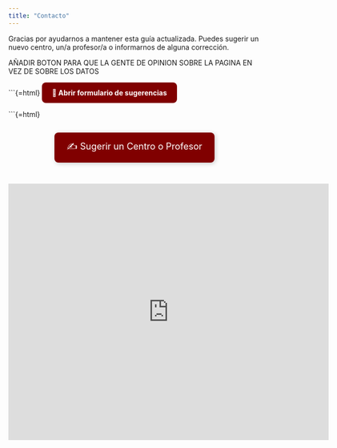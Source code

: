 ```yaml
---
title: "Contacto"
---
```



Gracias por ayudarnos a mantener esta guía actualizada. Puedes sugerir un nuevo centro, un/a profesor/a o informarnos de alguna corrección.


AÑADIR BOTON PARA QUE LA GENTE DE OPINION SOBRE LA PAGINA EN VEZ DE SOBRE LOS DATOS


```{=html}
<a href="https://docs.google.com/forms/d/e/1FAIpQLScXrAjdVHfkB-50QpnDUGvp5FDrTORbgftis9ledNwKzz2lRQ/viewform?embedded=true" target="_blank" style="display: inline-block; background-color: #800000; color: white; padding: 12px 20px; text-decoration: none; border-radius: 8px; font-weight: bold;">
📩 Abrir formulario de sugerencias
</a>


```{=html}
<div style="text-align: center; margin-top: 2em; margin-bottom: 3em;">
  <a href="https://docs.google.com/forms/d/e/1FAIpQLScXrAjdVHfkB-50QpnDUGvp5FDrTORbgftis9ledNwKzz2lRQ/viewform?embedded=true" target="_blank" style="background-color: #800000; color: white; padding: 15px 25px; font-size: 18px; text-decoration: none; border-radius: 8px; box-shadow: 2px 2px 10px rgba(0,0,0,0.2); display: inline-block;">
    ✍️ Sugerir un Centro o Profesor
  </a>
</div>



<iframe src="https://docs.google.com/forms/d/e/1FAIpQLScXrAjdVHfkB-50QpnDUGvp5FDrTORbgftis9ledNwKzz2lRQ/viewform?embedded=true" width="640" height="512" frameborder="0" marginheight="0" marginwidth="0">Loading…</iframe>